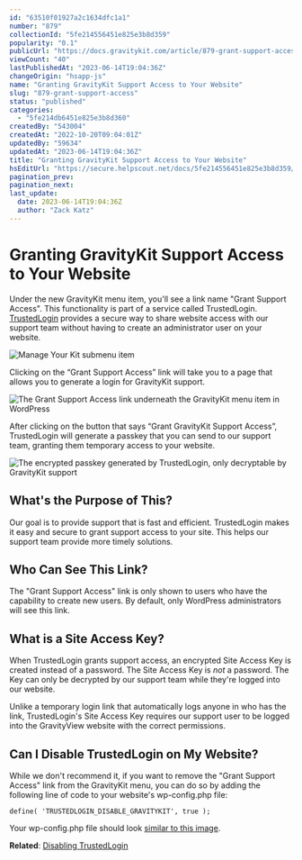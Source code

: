 ```yaml
---
id: "63510f01927a2c1634dfc1a1"
number: "879"
collectionId: "5fe214556451e825e3b8d359"
popularity: "0.1"
publicUrl: "https://docs.gravitykit.com/article/879-grant-support-access"
viewCount: "40"
lastPublishedAt: "2023-06-14T19:04:36Z"
changeOrigin: "hsapp-js"
name: "Granting GravityKit Support Access to Your Website"
slug: "879-grant-support-access"
status: "published"
categories: 
  - "5fe214db6451e825e3b8d360"
createdBy: "543004"
createdAt: "2022-10-20T09:04:01Z"
updatedBy: "59634"
updatedAt: "2023-06-14T19:04:36Z"
title: "Granting GravityKit Support Access to Your Website"
hsEditUrl: "https://secure.helpscout.net/docs/5fe214556451e825e3b8d359/article/63510f01927a2c1634dfc1a1"
pagination_prev: 
pagination_next: 
last_update:
  date: 2023-06-14T19:04:36Z
  author: "Zack Katz"
---
```


# Granting GravityKit Support Access to Your Website

Under the new GravityKit menu item, you'll see a link name "Grant Support Access". This functionality is part of a service called TrustedLogin. [TrustedLogin](https://www.trustedlogin.com/about/easy-and-safe/) provides a secure way to share website access with our support team without having to create an administrator user on your website.

![Manage Your Kit submenu item](https://s3.amazonaws.com/helpscout.net/docs/assets/54c58489e4b051242988532c/images/6437540cad20e8714a50d60f/file-icnWEzCxxn.png)

Clicking on the “Grant Support Access” link will take you to a page that allows you to generate a login for GravityKit support.

![The Grant Support Access link underneath the GravityKit menu item in WordPress](https://s3.amazonaws.com/helpscout.net/docs/assets/54c58489e4b051242988532c/images/63512c058a552811521e6d55/file-WhkFxmmJLc.png)

After clicking on the button that says “Grant GravityKit Support Access”, TrustedLogin will generate a passkey that you can send to our support team, granting them temporary access to your website.

![The encrypted passkey generated by TrustedLogin, only decryptable by GravityKit support](https://s3.amazonaws.com/helpscout.net/docs/assets/54c58489e4b051242988532c/images/635117514d805871ceaa5029/file-2OjpfLjCWx.png)

## What's the Purpose of This?

Our goal is to provide support that is fast and efficient. TrustedLogin makes it easy and secure to grant support access to your site. This helps our support team provide more timely solutions.

## Who Can See This Link?

The "Grant Support Access" link is only shown to users who have the capability to create new users. By default, only WordPress administrators will see this link.

## What is a Site Access Key?

When TrustedLogin grants support access, an encrypted Site Access Key is created instead of a password. The Site Access Key is *not* a password. The Key can only be decrypted by our support team while they're logged into our website.

Unlike a temporary login link that automatically logs anyone in who has the link, TrustedLogin's Site Access Key requires our support user to be logged into the GravityView website with the correct permissions.

## Can I Disable TrustedLogin on My Website?

While we don't recommend it, if you want to remove the "Grant Support Access" link from the GravityKit menu, you can do so by adding the following line of code to your website's wp-config.php file:

`define( 'TRUSTEDLOGIN_DISABLE_GRAVITYKIT', true );`

Your wp-config.php file should look [similar to this image](https://s3.amazonaws.com/helpscout.net/docs/assets/54c58489e4b051242988532c/images/614e28c20332cb5b9e9ade25/file-jikrclNvba.png).

**Related**: [Disabling TrustedLogin](https://help.trustedlogin.com/article/788-disabling-trustedlogin)